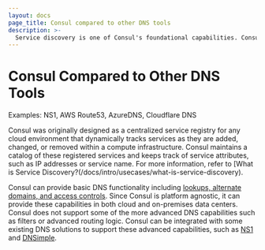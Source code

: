 ```yaml
---
layout: docs
page_title: Consul compared to other DNS tools 
description: >-
  Service discovery is one of Consul's foundational capabilities. Consul is platform agnostic, which allows it to discover services across multiple runtimes and cloud providers including VMs, bare-metal, Kubernetes, EKS, AKS, ECS, Nomad, and Lambda.
---
```



# Consul Compared to Other DNS Tools

Examples: NS1, AWS Route53, AzureDNS, Cloudflare DNS

Consul was originally designed as a centralized service registry for any cloud environment that dynamically tracks services as they are added, changed, or removed within a compute infrastructure. Consul maintains a catalog of these registered services and keeps track of service attributes, such as IP addresses or service name. For more information, refer to [What is Service Discovery?(/docs/intro/usecases/what-is-service-discovery).

Consul can provide basic DNS functionality including [lookups, alternate domains, and access controls](https://www.consul.io/docs/discovery/dns). Since Consul is platform agnostic, it can provide these capabilities in both cloud and on-premises data centers. Consul does not support some of the more advanced DNS capabilities such as filters or advanced routing logic. Consul can be integrated with some existing DNS solutions to support these advanced capabilities, such as [NS1](https://help.ns1.com/hc/en-us/articles/360039417093-NS1-Consul-Integration-Overview) and [DNSimple](https://blog.dnsimple.com/2022/05/consul-integration/). 

